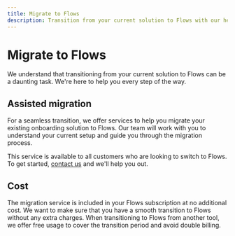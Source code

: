 ```yaml
---
title: Migrate to Flows
description: Transition from your current solution to Flows with our help.
---
```


# Migrate to Flows

We understand that transitioning from your current solution to Flows can be a daunting task. We're here to help you every step of the way.

## Assisted migration

For a seamless transition, we offer services to help you migrate your existing onboarding solution to Flows. Our team will work with you to understand your current setup and guide you through the migration process.

This service is available to all customers who are looking to switch to Flows. To get started, [contact us](/contact-us) and we'll help you out.

## Cost

The migration service is included in your Flows subscription at no additional cost. We want to make sure that you have a smooth transition to Flows without any extra charges. When transitioning to Flows from another tool, we offer free usage to cover the transition period and avoid double billing.
